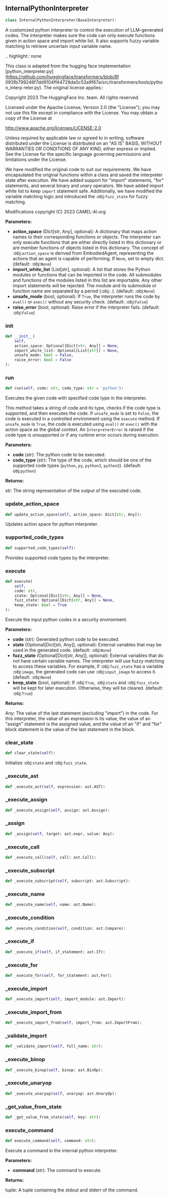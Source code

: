 <a id="camel.interpreters.internal_python_interpreter"></a>

<a id="camel.interpreters.internal_python_interpreter.InternalPythonInterpreter"></a>

## InternalPythonInterpreter

```python
class InternalPythonInterpreter(BaseInterpreter):
```

A customized python interpreter to control the execution of
LLM-generated codes. The interpreter makes sure the code can only execute
functions given in action space and import white list. It also supports
fuzzy variable matching to retrieve uncertain input variable name.

.. highlight:: none

This class is adapted from the hugging face implementation
[python_interpreter.py](https://github.com/huggingface/transformers/blob/8f
093fb799246f7dd9104ff44728da0c53a9f67a/src/transformers/tools/python_interp
reter.py). The original license applies::

Copyright 2023 The HuggingFace Inc. team. All rights reserved.

Licensed under the Apache License, Version 2.0 (the "License");
you may not use this file except in compliance with the License.
You may obtain a copy of the License at

http://www.apache.org/licenses/LICENSE-2.0

Unless required by applicable law or agreed to in writing, software
distributed under the License is distributed on an "AS IS" BASIS,
WITHOUT WARRANTIES OR CONDITIONS OF ANY KIND, either express or
implied. See the License for the specific language governing
permissions and limitations under the License.

We have modified the original code to suit our requirements. We have
encapsulated the original functions within a class and saved the
interpreter state after execution. We have added support for "import"
statements, "for" statements, and several binary and unary operators. We
have added import white list to keep `import` statement safe. Additionally,
we have modified the variable matching logic and introduced the
:obj:`fuzz_state` for fuzzy matching.

Modifications copyright (C) 2023 CAMEL-AI.org

**Parameters:**

- **action_space** (Dict[str, Any], optional): A dictionary that maps action names to their corresponding functions or objects. The interpreter can only execute functions that are either directly listed in this dictionary or are member functions of objects listed in this dictionary. The concept of :obj:`action_space` is derived from EmbodiedAgent, representing the actions that an agent is capable of performing. If `None`, set to empty dict. (default: :obj:`None`)
- **import_white_list** (List[str], optional): A list that stores the Python modules or functions that can be imported in the code. All submodules and functions of the modules listed in this list are importable. Any other import statements will be rejected. The module and its submodule or function name are separated by a period (:obj:`.`). (default: :obj:`None`)
- **unsafe_mode** (bool, optional): If `True`, the interpreter runs the code by `eval()` or `exec()` without any security check. (default: :obj:`False`)
- **raise_error** (bool, optional): Raise error if the interpreter fails. (default: :obj:`False`)

<a id="camel.interpreters.internal_python_interpreter.InternalPythonInterpreter.__init__"></a>

### __init__

```python
def __init__(
    self,
    action_space: Optional[Dict[str, Any]] = None,
    import_white_list: Optional[List[str]] = None,
    unsafe_mode: bool = False,
    raise_error: bool = False
):
```

<a id="camel.interpreters.internal_python_interpreter.InternalPythonInterpreter.run"></a>

### run

```python
def run(self, code: str, code_type: str = 'python'):
```

Executes the given code with specified code type in the
interpreter.

This method takes a string of code and its type, checks if the code
type is supported, and then executes the code. If `unsafe_mode` is
set to `False`, the code is executed in a controlled environment using
the `execute` method. If `unsafe_mode` is `True`, the code is executed
using `eval()` or `exec()` with the action space as the global context.
An `InterpreterError` is raised if the code type is unsupported or if
any runtime error occurs during execution.

**Parameters:**

- **code** (str): The python code to be executed.
- **code_type** (str): The type of the code, which should be one of the supported code types (`python`, `py`, `python3`, `python2`). (default: obj:`python`)

**Returns:**

  str: The string representation of the output of the executed code.

<a id="camel.interpreters.internal_python_interpreter.InternalPythonInterpreter.update_action_space"></a>

### update_action_space

```python
def update_action_space(self, action_space: Dict[str, Any]):
```

Updates action space for *python* interpreter.

<a id="camel.interpreters.internal_python_interpreter.InternalPythonInterpreter.supported_code_types"></a>

### supported_code_types

```python
def supported_code_types(self):
```

Provides supported code types by the interpreter.

<a id="camel.interpreters.internal_python_interpreter.InternalPythonInterpreter.execute"></a>

### execute

```python
def execute(
    self,
    code: str,
    state: Optional[Dict[str, Any]] = None,
    fuzz_state: Optional[Dict[str, Any]] = None,
    keep_state: bool = True
):
```

Execute the input python codes in a security environment.

**Parameters:**

- **code** (str): Generated python code to be executed.
- **state** (Optional[Dict[str, Any]], optional): External variables that may be used in the generated code. (default: :obj:`None`)
- **fuzz_state** (Optional[Dict[str, Any]], optional): External variables that do not have certain variable names. The interpreter will use fuzzy matching to access these variables. For example, if :obj:`fuzz_state` has a variable :obj:`image`, the generated code can use :obj:`input_image` to access it. (default: :obj:`None`)
- **keep_state** (bool, optional): If :obj:`True`, :obj:`state` and :obj:`fuzz_state` will be kept for later execution. Otherwise, they will be cleared. (default: :obj:`True`)

**Returns:**

  Any: The value of the last statement (excluding "import") in the
code. For this interpreter, the value of an expression is its
value, the value of an "assign" statement is the assigned
value, and the value of an "if" and "for" block statement is
the value of the last statement in the block.

<a id="camel.interpreters.internal_python_interpreter.InternalPythonInterpreter.clear_state"></a>

### clear_state

```python
def clear_state(self):
```

Initialize :obj:`state` and :obj:`fuzz_state`.

<a id="camel.interpreters.internal_python_interpreter.InternalPythonInterpreter._execute_ast"></a>

### _execute_ast

```python
def _execute_ast(self, expression: ast.AST):
```

<a id="camel.interpreters.internal_python_interpreter.InternalPythonInterpreter._execute_assign"></a>

### _execute_assign

```python
def _execute_assign(self, assign: ast.Assign):
```

<a id="camel.interpreters.internal_python_interpreter.InternalPythonInterpreter._assign"></a>

### _assign

```python
def _assign(self, target: ast.expr, value: Any):
```

<a id="camel.interpreters.internal_python_interpreter.InternalPythonInterpreter._execute_call"></a>

### _execute_call

```python
def _execute_call(self, call: ast.Call):
```

<a id="camel.interpreters.internal_python_interpreter.InternalPythonInterpreter._execute_subscript"></a>

### _execute_subscript

```python
def _execute_subscript(self, subscript: ast.Subscript):
```

<a id="camel.interpreters.internal_python_interpreter.InternalPythonInterpreter._execute_name"></a>

### _execute_name

```python
def _execute_name(self, name: ast.Name):
```

<a id="camel.interpreters.internal_python_interpreter.InternalPythonInterpreter._execute_condition"></a>

### _execute_condition

```python
def _execute_condition(self, condition: ast.Compare):
```

<a id="camel.interpreters.internal_python_interpreter.InternalPythonInterpreter._execute_if"></a>

### _execute_if

```python
def _execute_if(self, if_statement: ast.If):
```

<a id="camel.interpreters.internal_python_interpreter.InternalPythonInterpreter._execute_for"></a>

### _execute_for

```python
def _execute_for(self, for_statement: ast.For):
```

<a id="camel.interpreters.internal_python_interpreter.InternalPythonInterpreter._execute_import"></a>

### _execute_import

```python
def _execute_import(self, import_module: ast.Import):
```

<a id="camel.interpreters.internal_python_interpreter.InternalPythonInterpreter._execute_import_from"></a>

### _execute_import_from

```python
def _execute_import_from(self, import_from: ast.ImportFrom):
```

<a id="camel.interpreters.internal_python_interpreter.InternalPythonInterpreter._validate_import"></a>

### _validate_import

```python
def _validate_import(self, full_name: str):
```

<a id="camel.interpreters.internal_python_interpreter.InternalPythonInterpreter._execute_binop"></a>

### _execute_binop

```python
def _execute_binop(self, binop: ast.BinOp):
```

<a id="camel.interpreters.internal_python_interpreter.InternalPythonInterpreter._execute_unaryop"></a>

### _execute_unaryop

```python
def _execute_unaryop(self, unaryop: ast.UnaryOp):
```

<a id="camel.interpreters.internal_python_interpreter.InternalPythonInterpreter._get_value_from_state"></a>

### _get_value_from_state

```python
def _get_value_from_state(self, key: str):
```

<a id="camel.interpreters.internal_python_interpreter.InternalPythonInterpreter.execute_command"></a>

### execute_command

```python
def execute_command(self, command: str):
```

Execute a command in the internal python interpreter.

**Parameters:**

- **command** (str): The command to execute.

**Returns:**

  tuple: A tuple containing the stdout and stderr of the command.
